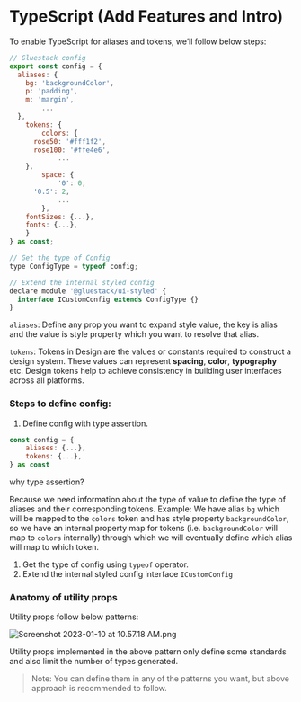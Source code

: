 
<Meta title="Getting Started/TypeScript" />

# TypeScript (Add Features and Intro)

To enable TypeScript for aliases and tokens, we’ll follow below steps:

```jsx
// Gluestack config
export const config = {
  aliases: {
    bg: 'backgroundColor',
    p: 'padding',
    m: 'margin',
		...
  },
	tokens: {
		colors: {
      rose50: '#fff1f2',
      rose100: '#ffe4e6',
			...
    },
		space: {
			'0': 0,
      '0.5': 2,
			...
		},
    fontSizes: {...},
    fonts: {...},
	}
} as const;

// Get the type of Config
type ConfigType = typeof config;

// Extend the internal styled config
declare module '@gluestack/ui-styled' {
  interface ICustomConfig extends ConfigType {}
}
```

`aliases`: Define any prop you want to expand style value, the key is alias and the value is style property which you want to resolve that alias.

`tokens`: Tokens in Design are the values or constants required to construct a design system. These values can represent **spacing**, **color**, **typography** etc. Design tokens help to achieve consistency in building user interfaces across all platforms.

### Steps to define config:

1. Define config with type assertion.

```jsx
const config = {
	aliases: {...},
	tokens: {...},
} as const
```

why type assertion?

Because we need information about the type of value to define the type of aliases and their corresponding tokens.
Example: We have alias `bg` which will be mapped to the `colors` token and has style property `backgroundColor`, so we have an internal property map for tokens (i.e. `backgroundColor` will map to `colors` internally) through which we will eventually define which alias will map to which token.

1. Get the type of config using `typeof` operator.
2. Extend the internal styled config interface `ICustomConfig`

### Anatomy of utility props

Utility props follow below patterns:

![Screenshot 2023-01-10 at 10.57.18 AM.png](https://s3-us-west-2.amazonaws.com/secure.notion-static.com/abbd5a11-b7d2-486b-a4af-b7873af3727f/Screenshot_2023-01-10_at_10.57.18_AM.png)

Utility props implemented in the above pattern only define some standards and also limit the number of types generated.

> Note: You can define them in any of the patterns you want, but above approach is recommended to follow.
